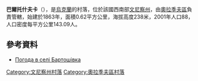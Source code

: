 {{coord|49|17|51|N|29|19|48|E|scale:30000|display=title}}

'''巴爾托什夫卡'''（{{lang-uk|Бартошівка}}），是[[烏克蘭|烏克蘭]]的村落，位於該國西南部[[文尼察州|文尼察州]]，由[[奧拉季夫區|奧拉季夫區]]負責管轄，始建於1863年，面積0.62平方公里，海拔高度238米，2001年人口88，人口密度每平方公里143.09人。

==參考資料==
* [http://weather.in.ua/ua/vinnickaja/709 Погода в селі Бартошівка] {{Wayback|url=http://weather.in.ua/ua/vinnickaja/709 |date=20111220074016 }}

[[Category:文尼察州村落|Category:文尼察州村落]]
[[Category:奧拉季夫區村落|Category:奧拉季夫區村落]]


{{Vinnytsia-geo-stub}}